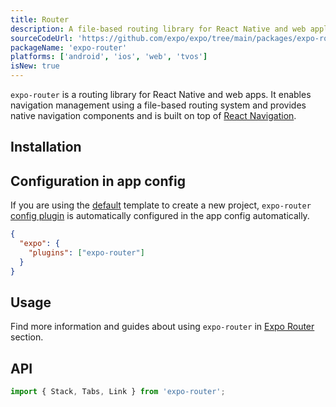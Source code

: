 ```yaml
---
title: Router
description: A file-based routing library for React Native and web applications.
sourceCodeUrl: 'https://github.com/expo/expo/tree/main/packages/expo-router'
packageName: 'expo-router'
platforms: ['android', 'ios', 'web', 'tvos']
isNew: true
---
```



`expo-router` is a routing library for React Native and web apps. It enables navigation management using a file-based routing system and provides native navigation components and is built on top of [React Navigation](https://reactnavigation.org/).

## Installation

<APIInstallSection packageName="expo-router" hideBareInstructions />

## Configuration in app config

If you are using the [default](/more/create-expo/#--template) template to create a new project, `expo-router` [config plugin](/config-plugins/introduction/) is automatically configured in the app config automatically.

<ConfigPluginExample>

```json app.json
{
  "expo": {
    "plugins": ["expo-router"]
  }
}
```

</ConfigPluginExample>

## Usage

Find more information and guides about using `expo-router` in [Expo Router](/router/introduction/) section.

## API

```js
import { Stack, Tabs, Link } from 'expo-router';
```

<APISection packageName="expo-router" />
